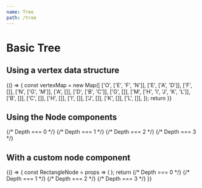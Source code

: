 ```yaml
---
name: Tree
path: /tree
---
```



# Basic Tree

## Using a vertex data structure

<Playground>
  {() => {
    const vertexMap = new Map([
      ['O', ['E', 'F', 'N']],
      ['E', ['A', 'D']],
      ['F', []],
      ['N', ['G', 'M']],
      ['A', []],
      ['D', ['B', 'C']],
      ['G', []],
      ['M', ['H', 'I', 'J', 'K', 'L']],
      ['B', []],
      ['C', []],
      ['H', []],
      ['I', []],
      ['J', []],
      ['K', []],
      ['L', []],
    ]);
    return <Tree
      width={120}
      height={50}
      rootId="O"
      vertices={vertexMap}
      showLabels={true}
    />
  }}
</Playground>

## Using the Node components

<Playground>
  <Tree width={120} height={50} rootId={14} showLabels={true}>
    {/* Depth === 0 */}
    <Node id={14} childNodes={[4, 13, 5]} />
    {/* Depth === 1 */}
    <Node id={4} childNodes={[0, 3]} />
    <Node id={13} childNodes={[]} />
    <Node id={5} childNodes={[6, 12]} />
    {/* Depth === 2 */}
    <Node id={0} childNodes={[]} />
    <Node id={3} childNodes={[1, 2]} />
    <Node id={6} childNodes={[]} />
    <Node id={12} childNodes={[7, 8, 9, 10, 11]} />
    {/* Depth === 3 */}
    <Node id={1} />
    <Node id={2} />
    <Node id={7} />
    <Node id={8} />
    <Node id={9} />
    <Node id={10} />
    <Node id={11} />
  </Tree>
</Playground>

## With a custom node component

<Playground>
  {() => {
    const RectangleNode = props => (
      <Node {...props}>
        <rect width={4} height={4} fill="#000" stroke="red" style={{ strokeWidth: 1 }} />
      </Node> 
    );
    return <Tree width={120} height={50} rootId={14} showLabels={true}>
      {/* Depth === 0 */}
      <RectangleNode id={14} childNodes={[4, 13, 5]} />
      {/* Depth === 1 */}
      <RectangleNode id={4} childNodes={[0, 3]} />
      <RectangleNode id={13} childNodes={[]} />
      <RectangleNode id={5} childNodes={[6, 12]} />
      {/* Depth === 2 */}
      <RectangleNode id={0} childNodes={[]} />
      <RectangleNode id={3} childNodes={[1, 2]} />
      <RectangleNode id={6} childNodes={[]} />
      <RectangleNode id={12} childNodes={[7, 8, 9, 10, 11]} />
      {/* Depth === 3 */}
      <RectangleNode id={1} />
      <RectangleNode id={2} />
      <RectangleNode id={7} />
      <RectangleNode id={8} />
      <RectangleNode id={9} />
      <RectangleNode id={10} />
      <RectangleNode id={11} />
    </Tree>
  }}
</Playground>